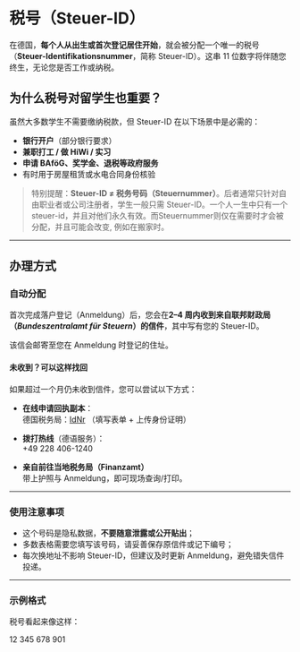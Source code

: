 # 税号（Steuer-ID）

在德国，**每个人从出生或首次登记居住开始**，就会被分配一个唯一的税号（**Steuer-Identifikationsnummer**，简称 Steuer-ID）。这串 11 位数字将伴随您终生，无论您是否工作或纳税。

## 为什么税号对留学生也重要？

虽然大多数学生不需要缴纳税款，但 Steuer-ID 在以下场景中是必需的：

- **银行开户**（部分银行要求）
- **兼职打工 / 做 HiWi / 实习**
- **申请 BAföG、奖学金、退税等政府服务**
- 有时用于房屋租赁或水电合同身份核验

> 特别提醒：**Steuer-ID ≠ 税务号码（Steuernummer）**。后者通常只针对自由职业者或公司注册者，学生一般只需 Steuer-ID。一个人一生中只有一个steuer-id，并且对他们永久有效。而Steuernummer则仅在需要时才会被分配，并且可能会改变, 例如在搬家时。

---

##  办理方式

### **自动分配**
首次完成落户登记（Anmeldung）后，您会在**2–4 周内收到来自联邦财政局（*Bundeszentralamt für Steuern*）的信件**，其中写有您的 Steuer-ID。

该信会邮寄至您在 Anmeldung 时登记的住址。

#### **未收到？可以这样找回**

如果超过一个月仍未收到信件，您可以尝试以下方式：

- **在线申请回执副本**：  
  德国税务局：[IdNr](https://www.bzst.de/DE/Privatpersonen/SteuerlicheIdentifikationsnummer/steuerlicheidentifikationsnummer_node.html)
  （填写表单 + 上传身份证明）

- **拨打热线**（德语服务）：  
  +49 228 406-1240

- **亲自前往当地税务局（Finanzamt）**  
  带上护照与 Anmeldung，即可现场查询/打印。

---

### 使用注意事项

- 这个号码是隐私数据，**不要随意泄露或公开贴出**；
- 多数表格需要您填写该号码，请妥善保存原信件或记下编号；
- 每次换地址不影响 Steuer-ID，但建议及时更新 Anmeldung，避免错失信件投递。

---

###  示例格式

税号看起来像这样：

12 345 678 901

